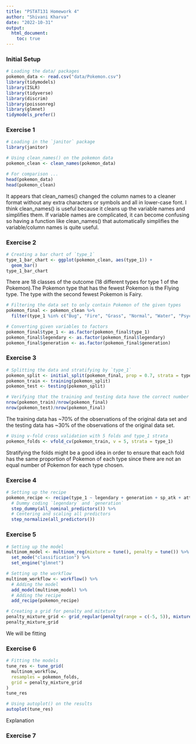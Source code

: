 ```yaml
---
title: "PSTAT131 Homework 4"
author: "Shivani Kharva"
date: "2022-10-31"
output:
  html_document:
    toc: true
---
```


### Initial Setup  

```r
# Loading the data/ packages
pokemon_data <- read.csv("data/Pokemon.csv")
library(tidymodels)
library(ISLR)
library(tidyverse)
library(discrim)
library(poissonreg)
library(glmnet)
tidymodels_prefer()
```

### Exercise 1  
```r
# Loading in the `janitor` package
library(janitor)

# Using clean_names() on the pokemon data
pokemon_clean <- clean_names(pokemon_data)

# For comparison ...
head(pokemon_data)
head(pokemon_clean)
```

It appears that clean_names() changed the column names to a cleaner format without any extra characters or symbols and all in lower-case font. I think clean_names() is useful because it cleans up the variable names and simplifies them. If variable names are complicated, it can become confusing so having a function like clean_names() that automatically simplifies the variable/column names is quite useful.  

### Exercise 2  
```r
# Creating a bar chart of `type_1`
type_1_bar_chart <- ggplot(pokemon_clean, aes(type_1)) +
  geom_bar()
type_1_bar_chart
```

There are 18 classes of the outcome (18 different types for type 1 of the Pokemon).The Pokemon type that has the fewest Pokemon is the Flying type. The type with the second fewest Pokemon is Fairy.  

```r
# Filtering the data set to only contain Pokemon of the given types
pokemon_final <- pokemon_clean %>% 
  filter(type_1 %in% c("Bug", "Fire", "Grass", "Normal", "Water", "Psychic"))
```

```r
# Converting given variables to factors
pokemon_final$type_1 <- as.factor(pokemon_final$type_1)
pokemon_final$legendary <- as.factor(pokemon_final$legendary)
pokemon_final$generation <- as.factor(pokemon_final$generation)
```

### Exercise 3  

```r
# Splitting the data and stratifying by `type_1`
pokemon_split <- initial_split(pokemon_final, prop = 0.7, strata = type_1)
pokemon_train <- training(pokemon_split)
pokemon_test <- testing(pokemon_split)
```

```r
# Verifying that the training and testing data have the correct number of outcomes
nrow(pokemon_train)/nrow(pokemon_final)
nrow(pokemon_test)/nrow(pokemon_final)
```

The training data has \~70% of the observations of the original data set and the testing data has \~30% of the observations of the original data set.   

```r
# Using v-fold cross validation with 5 folds and type_1 strata
pokemon_folds <- vfold_cv(pokemon_train, v = 5, strata = type_1)
```

Stratifying the folds might be a good idea in order to ensure that each fold has the same proportion of Pokemon of each type since there are not an equal number of Pokemon for each type chosen.  

### Exercise 4  

```r
# Setting up the recipe
pokemon_recipe <- recipe(type_1 ~ legendary + generation + sp_atk + attack + speed + defense + hp + sp_def, data = pokemon_train) %>% 
  # Dummy coding `legendary` and `generation`
  step_dummy(all_nominal_predictors()) %>% 
  # Centering and scaling all predictors
  step_normalize(all_predictors())
```

### Exercise 5  

```r
# Setting up the model
multinom_model <- multinom_reg(mixture = tune(), penalty = tune()) %>% 
  set_mode("classification") %>% 
  set_engine("glmnet")

# Setting up the workflow
multinom_workflow <- workflow() %>% 
  # Adding the model
  add_model(multinom_model) %>% 
  # Adding the recipe
  add_recipe(pokemon_recipe)
```

```r
# Creating a grid for penalty and mitxture
penalty_mixture_grid <- grid_regular(penalty(range = c(-5, 5)), mixture(range = c(0,1)), levels = 10)
penalty_mixture_grid
```

We will be fitting   

### Exercise 6  

```r
# Fitting the models
tune_res <- tune_grid(
  multinom_workflow,
  resamples = pokemon_folds,
  grid = penalty_mixture_grid
)
tune_res
```

```r
# Using autoplot() on the results
autoplot(tune_res)
```

Explanation

### Exercise 7  

```r

```

